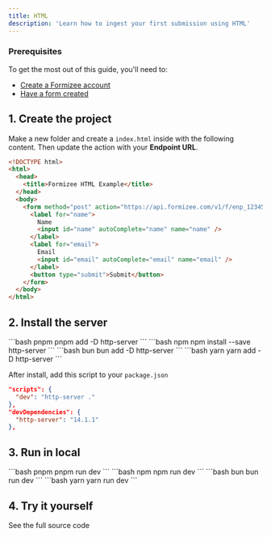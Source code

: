 ```yaml
---
title: HTML
description: 'Learn how to ingest your first submission using HTML'
---
```


### Prerequisites
To get the most out of this guide, you'll need to:

* [Create a Formizee account](https://dashboard.formizee.com)
* [Have a form created](/guides/create-your-first-form)

## 1. Create the project
Make a new folder and create a `index.html` inside with the following content.
Then update the action with your **Endpoint URL**.

```html index.html {7}
<!DOCTYPE html>
<html>
  <head>
    <title>Formizee HTML Example</title>
  </head>
  <body>
    <form method="post" action="https://api.formizee.com/v1/f/enp_123456">
      <label for="name">
        Name
        <input id="name" autoComplete="name" name="name" />
      </label>
      <label for="email">
        Email
        <input id="email" autoComplete="email" name="email" />
      </label>
      <button type="submit">Submit</button>
    </form>
  </body>
</html>
```

## 2. Install the server

<CodeGroup>
  ```bash pnpm
  pnpm add -D http-server
  ```
  ```bash npm
  npm install --save http-server
  ```
  ```bash bun
  bun add -D http-server
  ```
  ```bash yarn
  yarn add -D http-server
  ```
</CodeGroup>

After install, add this script to your `package.json`
```json {2}
"scripts": {
  "dev": "http-server ."
},
"devDependencies": {
  "http-server": "14.1.1"
},
```

## 3. Run in local

<CodeGroup>
  ```bash pnpm
  pnpm run dev
  ```
  ```bash npm
  npm run dev
  ```
  ```bash bun
  bun run dev
  ```
  ```bash yarn
  yarn run dev
  ```
</CodeGroup>

## 4. Try it yourself
<Card title="Formizee HTML Example" icon="link" href="https://github.com/formizee/formizee-html-example">
  See the full source code
</Card>
